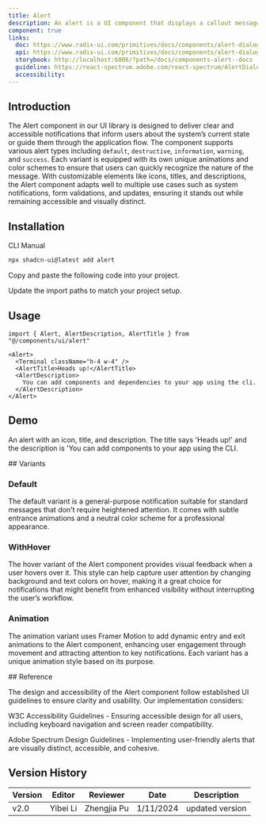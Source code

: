 ```yaml
---
title: Alert
description: An alert is a UI component that displays a callout message to capture user attention. It is commonly used to convey important information, warnings, errors, or success messages in a visually distinct manner, often accompanied by an icon for added context.
component: true
links:
  doc: https://www.radix-ui.com/primitives/docs/components/alert-dialog
  api: https://www.radix-ui.com/primitives/docs/components/alert-dialog#api-reference
  storybook: http://localhost:6006/?path=/docs/components-alert--docs
  guideline: https://react-spectrum.adobe.com/react-spectrum/AlertDialog.html
  accessibility:
---
```


## Introduction

The Alert component in our UI library is designed to deliver clear and accessible notifications that inform users about the system’s current state or guide them through the application flow. The component supports various alert types including `default`, `destructive`, `information`, `warning`, and `success`. Each variant is equipped with its own unique animations and color schemes to ensure that users can quickly recognize the nature of the message. With customizable elements like icons, titles, and descriptions, the Alert component adapts well to multiple use cases such as system notifications, form validations, and updates, ensuring it stands out while remaining accessible and visually distinct.

## Installation

<Tabs defaultValue="cli">

<TabsList>
  <TabsTrigger value="cli">CLI</TabsTrigger>
  <TabsTrigger value="manual">Manual</TabsTrigger>
</TabsList>
<TabsContent value="cli">

```bash
npx shadcn-ui@latest add alert
```

</TabsContent>

<TabsContent value="manual">

<Steps>

<Step>Copy and paste the following code into your project.</Step>

<ComponentSource name="alert" />

<Step>Update the import paths to match your project setup.</Step>

</Steps>

</TabsContent>

</Tabs>

## Usage

```tsx
import { Alert, AlertDescription, AlertTitle } from "@/components/ui/alert"
```

```tsx
<Alert>
  <Terminal className="h-4 w-4" />
  <AlertTitle>Heads up!</AlertTitle>
  <AlertDescription>
    You can add components and dependencies to your app using the cli.
  </AlertDescription>
</Alert>
```

## Demo

An alert with an icon, title, and description. The title says 'Heads up!' and the description is 'You can add components to your app using the CLI.

<ComponentPreview name="alert-demo" description="" />
## Variants

### Default

The default variant is a general-purpose notification suitable for standard messages that don't require heightened attention. It comes with subtle entrance animations and a neutral color scheme for a professional appearance.

<ComponentPreview
  name="alert-demo"
  description="An alert with an icon, title and description."
/>
### WithHover

The hover variant of the Alert component provides visual feedback when a user hovers over it. This style can help capture user attention by changing background and text colors on hover, making it a great choice for notifications that might benefit from enhanced visibility without interrupting the user’s workflow.

<ComponentPreview name="alert-hover" description="alert-hover" />

### Animation

The animation variant uses Framer Motion to add dynamic entry and exit animations to the Alert component, enhancing user engagement through movement and attracting attention to key notifications. Each variant has a unique animation style based on its purpose.

<ComponentPreview name="alert-animation" description="alert-animation" />
## Reference

The design and accessibility of the Alert component follow established UI guidelines to ensure clarity and usability. Our implementation considers:

W3C Accessibility Guidelines - Ensuring accessible design for all users, including keyboard navigation and screen reader compatibility.

Adobe Spectrum Design Guidelines - Implementing user-friendly alerts that are visually distinct, accessible, and cohesive.

## Version History

| Version | Editor   | Reviewer    | Date      | Description     |
| ------- | -------- | ----------- | --------- | --------------- |
| v2.0    | Yibei Li | Zhengjia Pu | 1/11/2024 | updated version |
